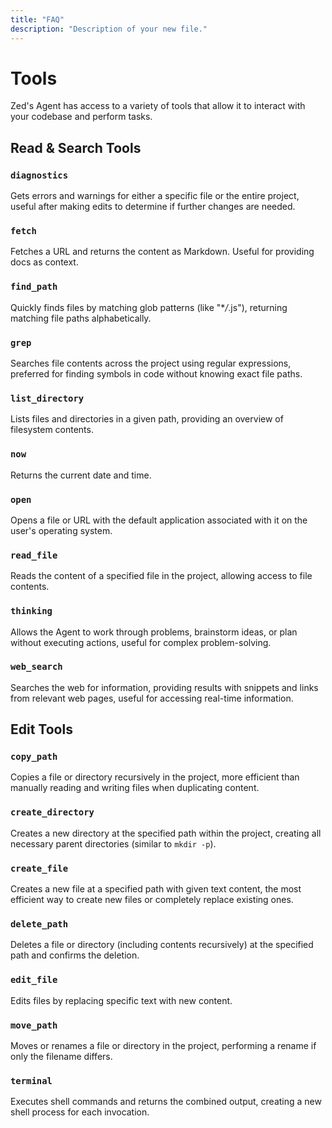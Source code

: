 ```yaml
---
title: "FAQ"
description: "Description of your new file."
---
```


# Tools

Zed's Agent has access to a variety of tools that allow it to interact with your codebase and perform tasks.

## Read & Search Tools

### `diagnostics`

Gets errors and warnings for either a specific file or the entire project, useful after making edits to determine if further changes are needed.

### `fetch`

Fetches a URL and returns the content as Markdown. Useful for providing docs as context.

### `find_path`

Quickly finds files by matching glob patterns (like "\*_/_.js"), returning matching file paths alphabetically.

### `grep`

Searches file contents across the project using regular expressions, preferred for finding symbols in code without knowing exact file paths.

### `list_directory`

Lists files and directories in a given path, providing an overview of filesystem contents.

### `now`

Returns the current date and time.

### `open`

Opens a file or URL with the default application associated with it on the user's operating system.

### `read_file`

Reads the content of a specified file in the project, allowing access to file contents.

### `thinking`

Allows the Agent to work through problems, brainstorm ideas, or plan without executing actions, useful for complex problem-solving.

### `web_search`

Searches the web for information, providing results with snippets and links from relevant web pages, useful for accessing real-time information.

## Edit Tools

### `copy_path`

Copies a file or directory recursively in the project, more efficient than manually reading and writing files when duplicating content.

### `create_directory`

Creates a new directory at the specified path within the project, creating all necessary parent directories (similar to `mkdir -p`).

### `create_file`

Creates a new file at a specified path with given text content, the most efficient way to create new files or completely replace existing ones.

### `delete_path`

Deletes a file or directory (including contents recursively) at the specified path and confirms the deletion.

### `edit_file`

Edits files by replacing specific text with new content.

### `move_path`

Moves or renames a file or directory in the project, performing a rename if only the filename differs.

### `terminal`

Executes shell commands and returns the combined output, creating a new shell process for each invocation.

